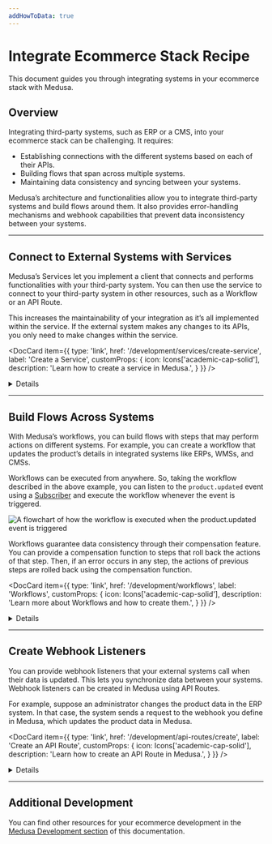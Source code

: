```yaml
---
addHowToData: true
---
```




# Integrate Ecommerce Stack Recipe

This document guides you through integrating systems in your ecommerce stack with Medusa.

## Overview

Integrating third-party systems, such as ERP or a CMS, into your ecommerce stack can be challenging. It requires:

- Establishing connections with the different systems based on each of their APIs.
- Building flows that span across multiple systems.
- Maintaining data consistency and syncing between your systems.

Medusa’s architecture and functionalities allow you to integrate third-party systems and build flows around them. It also provides error-handling mechanisms and webhook capabilities that prevent data inconsistency between your systems.

<LearningPath pathName="integrate-ecommerce-stack" />

---

## Connect to External Systems with Services

Medusa’s Services let you implement a client that connects and performs functionalities with your third-party system. You can then use the service to connect to your third-party system in other resources, such as a Workflow or an API Route.

This increases the maintainability of your integration as it’s all implemented within the service. If the external system makes any changes to its APIs, you only need to make changes within the service.

<DocCard item={{
  type: 'link',
  href: '/development/services/create-service',
  label: 'Create a Service',
  customProps: {
    icon: Icons['academic-cap-solid'],
    description: 'Learn how to create a service in Medusa.',
  }
}} />

<Details>
  <DetailsSummary>Example: Create a service for an ERP system</DetailsSummary>

    Here’s an example of a service created for an external ERP system:

    ```ts title="src/services/erp.ts"
    import { ProductService, TransactionBaseService } from "@medusajs/medusa";
    import { MedusaError } from "@medusajs/utils"
    import axios, { AxiosInstance } from "axios"
    
    type InjectedDependencies = {
      productService: ProductService
    }
    
    class ErpService extends TransactionBaseService {
      private client_: AxiosInstance
      private productService_: ProductService
    
      constructor(container: InjectedDependencies) {
        super(container)
    
        this.productService_ = container.productService
        this.client_ = axios.create({
          baseURL: `https://api.erp-example.com`,
          headers: {
            Authorization: `Bearer ${process.env.ERP_TOKEN}`
          }
        })
      }
    
      async getProductERPDetails (id: string) {
        const product = await this.productService_.retrieve(id, {
          select: ["external_id"]
        })
    
        if (!product) {
          throw new MedusaError(MedusaError.Types.NOT_FOUND, `Product with id ${id} was not found.`)
        }
    
        const erpProduct = await this.client_.get(`/product/${product.external_id}`)
    
        return erpProduct
      }
    
      async updateProduct(product: any) {
        // do stuff
      }
    }
    
    export default ErpService
    ```

    In this example, you create an `ErpService` that is used to interact with the third-party system. In the service, you create a client using [axios](https://axios-http.com/) to send requests to the ERP system. If the system you’re integrating provides a JavaScript SDK, you can use that instead.
    
    Then, in the service, you create methods for each ERP functionality. For example, the `getProductErpDetails` method retrieves the details of a product in the ERP system.
    
:::tip

Products have an `external_id` attribute that can be used to store the product's ID in an external system.

:::

</Details>
    

---

## Build Flows Across Systems

With Medusa’s workflows, you can build flows with steps that may perform actions on different systems. For example, you can create a workflow that updates the product’s details in integrated systems like ERPs, WMSs, and CMSs.

Workflows can be executed from anywhere. So, taking the workflow described in the above example, you can listen to the `product.updated` event using a [Subscriber](../development/events/subscribers.mdx) and execute the workflow whenever the event is triggered.

![A flowchart of how the workflow is executed when the product.updated event is triggered](https://res.cloudinary.com/dza7lstvk/image/upload/v1701340569/Medusa%20Docs/Diagrams/workflow-recipe-example_wmwmo5.jpg)

Workflows guarantee data consistency through their compensation feature. You can provide a compensation function to steps that roll back the actions of that step. Then, if an error occurs in any step, the actions of previous steps are rolled back using the compensation function.

<DocCard item={{
  type: 'link',
  href: '/development/workflows',
  label: 'Workflows',
  customProps: {
    icon: Icons['academic-cap-solid'],
    description: 'Learn more about Workflows and how to create them.',
  }
}} />

<Details>
  <DetailsSummary>Example: Update products across systems with workflows</DetailsSummary>

    For example, create the following workflow in `src/workflows/update-product.ts`:

    ```ts title="src/workflows/update-product.ts"
    import { Product, ProductService } from "@medusajs/medusa"
    import {
      createStep,
      StepResponse,
      createWorkflow
    } from "@medusajs/workflows-sdk"
    import ErpService from "../services/erp"
    
    type WorkflowInput = {
      productId: string
    }
    
    const updateInErpStep = createStep("update-in-erp", async ({ productId }: WorkflowInput, context) => {
      const erpService: ErpService = context.container.resolve("erpService")
      const productService: ProductService = context.container.resolve("productService")
      
      const updatedProductData = await productService.retrieve(productId)
    
      const oldProductData = await erpService.getProductERPDetails(productId)
    
      await erpService.updateProduct(updatedProductData)
      
      return new StepResponse({}, {
    		// provide the old product data as a parameter
    		// to the compensation function in case an error
    		// occurs.
        oldProductData
      })
    }, async ({
      oldProductData
    }, context) => {
      const erpService: ErpService = context.container.resolve("erpService")
    
      await erpService.updateProduct(oldProductData)
    })
    
    const updateInCmsStep = createStep("update-in-cms", async({ productId }: WorkflowInput, context) => {
      // update product in CMS...
    })
    
    const updateInWmsStep = createStep("update-in-wms", async({ productId }: WorkflowInput, context) => {
      // update product in WMS...
    })
    
    const updateProductWorkflow = createWorkflow<
      WorkflowInput, void
    >("update-product-in-systems", 
    	function (input) {
      updateInErpStep(input)
    
      updateInCmsStep(input)
    
      updateInWmsStep(input)
    })
    
    export default updateProductWorkflow
    ```

    In this workflow, you create three steps: one to update the product in an ERP, another in a CMS, and another in a WMS.
    
    In the `update-in-erp` step, you resolve the ERP’s service that you created and use it to update the product in the ERP. You also provide a compensation function, which is passed as a third parameter to the `createStep` function. The compensation function reverts the update in the ERP system in case an error occurs.
    
    You then create the workflow `update-product-in-systems` which uses the three steps in its constructor function. The workflow’s constructor function doesn’t run until it’s executed.
    
    Then, create the subscriber at `src/subscribers/update-product.ts`:

    ```ts title="src/subscribers/update-product.ts"
    import { 
      type SubscriberConfig, 
      type SubscriberArgs,
      ProductService,
    } from "@medusajs/medusa"
    import updateProductWorkflow from "../workflows/update-product"
    
    export default async function handleProductUpdate({ 
      data, eventName, container, pluginOptions 
    }: SubscriberArgs<Record<string, any>>) {
      updateProductWorkflow(container)
        .run({
          input: {
            productId: data.id
          }
        })
        .then(() => {
          console.log("Updated product across systems.")
        })
    }
    
    export const config: SubscriberConfig = {
      event: ProductService.Events.UPDATED,
      context: {
        subscriberId: "product-update"
      }
    }
    ```

    The subscriber executes the workflow whenever the `product.updated` event is triggered, passing it the ID of the updated product.

</Details>

---

## Create Webhook Listeners

You can provide webhook listeners that your external systems call when their data is updated. This lets you synchronize data between your systems. Webhook listeners can be created in Medusa using API Routes. 

For example, suppose an administrator changes the product data in the ERP system. In that case, the system sends a request to the webhook you define in Medusa, which updates the product data in Medusa.

<DocCard item={{
  type: 'link',
  href: '/development/api-routes/create',
  label: 'Create an API Route',
  customProps: {
    icon: Icons['academic-cap-solid'],
    description: 'Learn how to create an API Route in Medusa.',
  }
}} />

<Details>
  <DetailsSummary>Example: Create a webhook listener for ERP changes</DetailsSummary>

    For example, create the file `src/api/webhooks/erp/update/route.ts` with the following content:

    ```ts title="src/api/webhooks/erp/update/route.ts"
    import { 
    	MedusaRequest, 
    	MedusaResponse, 
    	ProductService
    } from "@medusajs/medusa"
    
    export const POST = async (req: MedusaRequest, res: MedusaResponse) => {
      const { id, updatedData} = req.body
    
      const productService: ProductService = req.scope.resolve(
    		"productService"
    	)
    
      await productService.update(id, updatedData)
    
      res.status(200)
    }
    ```
    
    This creates a webhook listener for an ERP system. It receives the ID of a product and its updated data, assuming that’s how your ERP system sends the data.
    
    Then, create the file `src/api/middlewares.ts` with the following content:

    ```ts title="src/api/middlewares.ts"
    import { MiddlewaresConfig } from "@medusajs/medusa"
    import { raw } from "body-parser"
    
    export const config: MiddlewaresConfig = {
      routes: [
        {
          method: ["POST", "PUT"],
          matcher: "/webhooks/*",
          bodyParser: false,
          middlewares: [raw({ type: "application/json" })],
        },
      ],
    }
    ```

    This replaces the default JSON middleware with the raw middleware, which is useful for webhook routes.

</Details>

---

## Additional Development

You can find other resources for your ecommerce development in the [Medusa Development section](../development/overview.mdx) of this documentation.